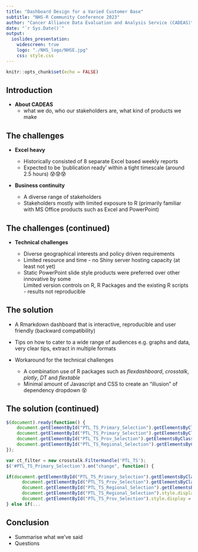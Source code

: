 ```yaml
---
title: "Dashboard Design for a Varied Customer Base" 
subtitle: "NHS-R Community Conference 2023"
author: "Cancer Alliance Data Evaluation and Analysis Service (CADEAS)"
date: "`r Sys.Date()`"
output: 
  ioslides_presentation:
    widescreen: true
    logo: "./NHS_logo/NHSE.jpg"
    css: style.css
---
```


```r
knitr::opts_chunk$set(echo = FALSE)
```

## Introduction

-   **About CADEAS**
    -   what we do, who our stakeholders are, what kind of products we make

## The challenges

-   **Excel heavy**

    -   Historically consisted of 8 separate Excel based weekly reports
    -   Expected to be 'publication ready' within a tight timescale (around 2.5 hours) 😰😰😰

-   **Business continuity**

    -   A diverse range of stakeholders
    -   Stakeholders mostly with limited exposure to R (primarily familiar with MS Office products such as Excel and PowerPoint)

## The challenges (continued)

-   **Technical challenges**

    -   Diverse geographical interests and policy driven requirements
    -   Limited resource and time - no Shiny server hosting capacity (at least not yet)
    -   Static PowerPoint slide style products were preferred over other innovative by some\
        Limited version controls on R, R Packages and the existing R scripts - results not reproducible

## The solution

-   A Rmarkdown dashboard that is interactive, reproducible and user friendly (backward compatibility)

-   Tips on how to cater to a wide range of audiences e.g. graphs and data, very clear tips, extract in multiple formats

-   Workaround for the technical challenges

    -   A combination use of R packages such as *flexdashboard*, *crosstalk*, *plotly*, *DT* and *flextable*
    -   Minimal amount of Javascript and CSS to create an "illusion" of dependency dropdown 😵

## The solution (continued)

``` javascript
$(document).ready(function() {
    document.getElementById("PTL_TS_Primary_Selection").getElementsByClassName("selectized")[0].selectize.removeOption("");
    document.getElementById("PTL_TS_Primary_Selection").getElementsByClassName("selectized")[0].selectize.setValue("National", false);
    document.getElementById("PTL_TS_Prov_Selection").getElementsByClassName("selectized")[0].selectize.removeOption("");
    document.getElementById("PTL_TS_Regional_Selection").getElementsByClassName("selectized")[0].selectize.removeOption("");
});

var ct_filter = new crosstalk.FilterHandle('PTL_TS');
$('#PTL_TS_Primary_Selection').on("change", function() {

if(document.getElementById("PTL_TS_Primary_Selection").getElementsByClassName("selectized")[0].value == "National"){
      document.getElementById("PTL_TS_Prov_Selection").getElementsByClassName("selectized")[0].selectize.setValue(null, false);
      document.getElementById("PTL_TS_Regional_Selection").getElementsByClassName("selectized")[0].selectize.setValue(null, false);
      document.getElementById("PTL_TS_Regional_Selection").style.display = "none";
      document.getElementById("PTL_TS_Prov_Selection").style.display = "none";
} else if(...
```

## Conclusion

-   Summarise what we've said
-   Questions
